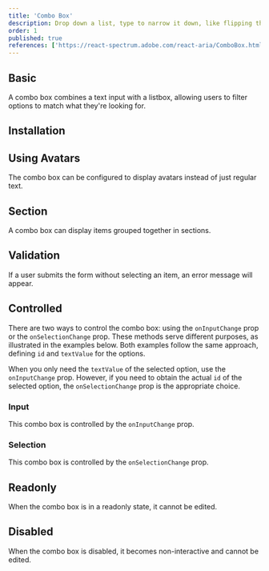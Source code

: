 ```yaml
---
title: 'Combo Box'
description: Drop down a list, type to narrow it down, like flipping through a phone book with a quick finder tool.
order: 1
published: true
references: ['https://react-spectrum.adobe.com/react-aria/ComboBox.html#props']
---
```


## Basic

A combo box combines a text input with a listbox, allowing users to filter options to match what they're looking for.

<Demo component='pickers/combo-box/combo-box-demo' />

## Installation

<Install component='combo-box' />

## Using Avatars

The combo box can be configured to display avatars instead of just regular text.

<Demo component='pickers/combo-box/combo-box-avatar-demo' />

## Section

A combo box can display items grouped together in sections.

<Demo component='pickers/combo-box/combo-box-section-demo' />

## Validation

If a user submits the form without selecting an item, an error message will appear.

<Demo component='pickers/combo-box/combo-box-validation-demo' />

## Controlled

There are two ways to control the combo box: using the `onInputChange` prop or the `onSelectionChange` prop. These methods serve different purposes, as illustrated in the examples below. Both examples follow the same approach, defining `id` and `textValue` for the options.

When you only need the `textValue` of the selected option, use the `onInputChange` prop. However, if you need to obtain the actual `id` of the selected option, the `onSelectionChange` prop is the appropriate choice.

### Input

This combo box is controlled by the `onInputChange` prop.

<Demo component='pickers/combo-box/combo-box-controlled-demo' />

### Selection

This combo box is controlled by the `onSelectionChange` prop.

<Demo component='pickers/combo-box/combo-box-controlled-selection-demo' />

## Readonly

When the combo box is in a readonly state, it cannot be edited.

<Demo component='pickers/combo-box/combo-box-readonly-demo' />

## Disabled

When the combo box is disabled, it becomes non-interactive and cannot be edited.

<Demo component='pickers/combo-box/combo-box-disabled-demo' />
